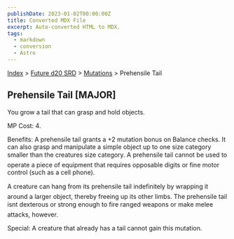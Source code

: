 ```yaml
---
publishDate: 2023-01-02T00:00:00Z
title: Converted MDX File
excerpt: Auto-converted HTML to MDX.
tags:
  - markdown
  - conversion
  - Astro
---
```


[Index](-index) > [Future d20 SRD](future-d20-srd-index) > [Mutations](future-d20-srd-mutations-index) > Prehensile Tail

## Prehensile Tail [MAJOR]

You grow a tail that can grasp and hold objects.

MP Cost: 4.

Benefits: A prehensile tail grants a +2 mutation bonus on Balance checks. It can also grasp and manipulate a simple object up to one size category smaller than the creatures size category. A prehensile tail cannot be used to operate a piece of equipment that requires opposable digits or fine motor control (such as a cell phone).

A creature can hang from its prehensile tail indefinitely by wrapping it around a larger object, thereby freeing up its other limbs. The prehensile tail isnt dexterous or strong enough to fire ranged weapons or make melee attacks, however.

Special: A creature that already has a tail cannot gain this mutation.

